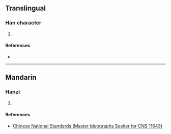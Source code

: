 {{character info/new}}
{{also|婕}}
==Translingual==

===Han character===
{{Han char|rn=38|rad=女|as=09|sn=12|four=|canj=VYSO,XVYSO|ids=⿰女⿳⺊彐龰}}

# {{defn|Han|sort=女09}}

====References====
* {{Han ref|kx=0267.361|hdz=21064.181|uh=5AAB|ud=23211}}

----

==Mandarin==

===Hanzi===
{{cmn-hanzi|pin=[[jié]] ([[jie2]])|wg=chieh<sup>2</sup>}}

# {{defn|lang=cmn|sort=女09}}

====References====
* [http://www.cns11643.gov.tw/AIDB/query_general_view.do?page=3&code=3A78 Chinese National Standards (Master Ideographs Seeker for CNS 11643)]
